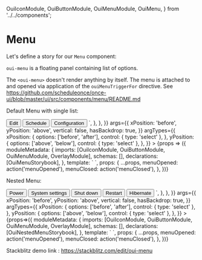   OuiIconModule,
  OuiButtonModule,
  OuiMenuModule,
  OuiMenu,
} from '../../components';

<Meta title="Menu" />

# Menu

Let's define a story for our `Menu` component:

`oui-menu` is a floating panel containing list of options.

The `<oui-menu>` doesn't render anything by itself. The menu is attached to and opened via application of the `ouiMenuTriggerFor` directive. See https://github.com/scheduleonce/once-ui/blob/master/ui/src/components/menu/README.md

Default Menu with single list:

<Canvas>
  <Story
    name="Default"
    height="200px"
    parameters={{
      docs: {
        source: {
          code: `<button oui-icon-button [ouiMenuTriggerFor]="afterAboveMenu">
    <oui-icon svgIcon="dots-horizontal"></oui-icon>
</button>
<oui-menu #afterAboveMenu xPosition="after" yPosition="above">
    <button oui-menu-item>
        <oui-icon svgIcon="edit"></oui-icon>
        <span>Edit</span>
    </button>
    <button oui-menu-item>
        <oui-icon svgIcon="calendar"></oui-icon>
        <span>Schedule</span>
    </button>
    <button oui-menu-item>
        <oui-icon svgIcon="configuration"></oui-icon>
        <span>Configuration</span>
    </button>
</oui-menu>`,
        },
      },
    }}
    args={{
      xPosition: 'before',
      yPosition: 'above',
      vertical:  false,
      hasBackdrop:  true,
    }}
    argTypes={{
      xPosition: {
        options: ['before', 'after'],
        control: { type: 'select' },
      },
      yPosition: {
        options: ['above', 'below'],
        control: { type: 'select' },
      },
    }}
  >
    {props => ({
      moduleMetadata: {
        imports: [OuiIconModule, OuiButtonModule, OuiMenuModule, OverlayModule],
        schemas: [],
        declarations: [OuiMenuStorybook],
      },
      template: `<oui-menu-storybook
          [xPosition]="xPosition"
          [yPosition]="yPosition"
          [vertical]="vertical"
          [hasBackdrop]="hasBackdrop"
          (_opened)="menuOpened($event)"
          (_closed)="menuClosed($event)"
          >
          </oui-menu-storybook>`,
      props: {
        ...props,
        menuOpened: action('menuOpened'),
        menuClosed: action('menuClosed'),
      },
    })}
  </Story>
</Canvas>

Nested Menu:

<Canvas>
  <Story
    name="Nested Menu"
    height="200px"
    parameters={{
      docs: {
        source: {
          code: `<button oui-icon-button [ouiMenuTriggerFor]="rootMenu">
    <oui-icon svgIcon="dots-horizontal"></oui-icon>
</button>
<oui-menu #rootMenu="ouiMenu">
    <button oui-menu-item [ouiMenuTriggerFor]="subMenu">Power</button>
    <button oui-menu-item [ouiMenuTriggerFor]="subMenu">
      System settings
    </button>
</oui-menu>
<oui-menu #subMenu="ouiMenu">
    <button oui-menu-item>Shut down</button>
    <button oui-menu-item>Restart</button>
    <button oui-menu-item>Hibernate</button>
</oui-menu>`,
        },
      },
    }}
    args={{
      xPosition: 'before',
      yPosition: 'above',
      vertical:  false,
      hasBackdrop:  true,
    }}
    argTypes={{
      xPosition: {
        options: ['before', 'after'],
        control: { type: 'select' },
      },
      yPosition: {
        options: ['above', 'below'],
        control: { type: 'select' },
      },
    }}
  >
    {props=>({
      moduleMetadata: {
        imports: [OuiIconModule, OuiButtonModule, OuiMenuModule, OverlayModule],
        schemas: [],
        declarations: [OuiNestedMenuStorybook],
      },
      template: `<oui-nested-menu-storybook
          [xPosition]="xPosition"
          [yPosition]="yPosition"
          [vertical]="vertical"
          [hasBackdrop]="hasBackdrop"
          (_opened)="menuOpened($event)"
          (_closed)="menuClosed($event)"
          >
          </oui-nested-menu-storybook>`,
      props: {
        ...props,
        menuOpened: action('menuOpened'),
        menuClosed: action('menuClosed'),
      },
    })}
  </Story>
</Canvas>

Stackblitz demo link : https://stackblitz.com/edit/oui-menu

<ArgsTable of={OuiMenu} />

